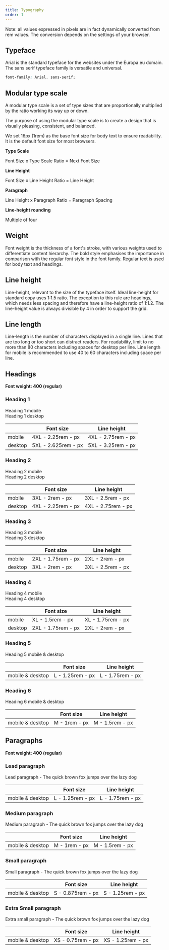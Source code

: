 ```yaml
---
title: Typography
order: 1
---
```



Note: all values expressed in pixels are in fact dynamically converted from rem values. The conversion depends on the settings of your browser.

## Typeface

Arial is the standard typeface for the websites under the Europa.eu domain. The sans serif typeface family is versatile and universal.

```css
font-family: Arial, sans-serif;
```

## Modular type scale

A modular type scale is a set of type sizes that are proportionally multiplied by the ratio working its way up or down.

The purpose of using the modular type scale is to create a design that is visually pleasing, consistent, and balanced.

We set 16px (1rem) as the base font size for body text to ensure readability. It is the default font size for most browsers.

**Type Scale**

Font Size x Type Scale Ratio = Next Font Size

**Line Height**

Font Size x Line Height Ratio = Line Height

**Paragraph**

Line Height x Paragraph Ratio = Paragraph Spacing

**Line-height rounding**

Multiple of four

## Weight

Font weight is the thickness of a font's stroke, with various weights used to differentiate content hierarchy. The bold style emphasises the importance in comparison with the regular font style in the font family. Regular text is used for body text and headings.

## Line height

Line-height, relevant to the size of the typeface itself. Ideal line-height for standard copy uses 1:1.5 ratio. The exception to this rule are headings, which needs less spacing and therefore have a line-height ratio of 1:1.2. The line-height value is always divisible by 4 in order to support the grid.

## Line length

Line-length is the number of characters displayed in a single line. Lines that are too long or too short can distract readers. For readability, limit to no more than 80 characters including spaces for desktop per line. Line length for mobile is recommended to use 40 to 60 characters including space per line.

## Headings

**Font weight: 400 (regular)**

### Heading 1

<Playground hideCode>
  <div className="ecl-u-ph-m ecl-u-pv-xl">
    <div className="ecl-u-type-4xl">Heading 1 mobile</div>
    <div className="ecl-u-type-5xl ecl-u-mt-m">Heading 1 desktop</div>
  </div>
</Playground>

|         | Font size                                      | Line height                                  |
| ------- | ---------------------------------------------- | -------------------------------------------- |
| mobile  | 4XL - 2.25rem - <RemToPixels rem="2.25" />px   | 4XL - 2.75rem - <RemToPixels rem="2.75" />px |
| desktop | 5XL - 2.625rem - <RemToPixels rem="2.625" />px | 5XL - 3.25rem - <RemToPixels rem="3.25" />px |

### Heading 2

<Playground hideCode>
  <div className="ecl-u-ph-m ecl-u-pv-xl">
    <div className="ecl-u-type-3xl">Heading 2 mobile</div>
    <div className="ecl-u-type-4xl ecl-u-mt-m">Heading 2 desktop</div>
  </div>
</Playground>

|         | Font size                                    | Line height                                  |
| ------- | -------------------------------------------- | -------------------------------------------- |
| mobile  | 3XL - 2rem - <RemToPixels rem="2" />px       | 3XL - 2.5rem - <RemToPixels rem="2.5" />px   |
| desktop | 4XL - 2.25rem - <RemToPixels rem="2.25" />px | 4XL - 2.75rem - <RemToPixels rem="2.75" />px |

### Heading 3

<Playground hideCode>
  <div className="ecl-u-ph-m ecl-u-pv-xl">
    <div className="ecl-u-type-2xl">Heading 3 mobile</div>
    <div className="ecl-u-type-3xl ecl-u-mt-m">Heading 3 desktop</div>
  </div>
</Playground>

|         | Font size                                    | Line height                                |
| ------- | -------------------------------------------- | ------------------------------------------ |
| mobile  | 2XL - 1.75rem - <RemToPixels rem="1.75" />px | 2XL - 2rem - <RemToPixels rem="2" />px     |
| desktop | 3XL - 2rem - <RemToPixels rem="2" />px       | 3XL - 2.5rem - <RemToPixels rem="2.5" />px |

### Heading 4

<Playground hideCode>
  <div className="ecl-u-ph-m ecl-u-pv-xl">
    <div className="ecl-u-type-xl">Heading 4 mobile</div>
    <div className="ecl-u-type-2xl ecl-u-mt-m">Heading 4 desktop</div>
  </div>
</Playground>

|         | Font size                                    | Line height                                  |
| ------- | -------------------------------------------- | -------------------------------------------- |
| mobile  | XL - 1.5rem - <RemToPixels rem="1.5" />px    | XL - 1.75rem - <RemToPixels rem="1.75" />px  |
| desktop | 2XL - 1.75rem - <RemToPixels rem="1.75" />px | 2XL - 2rem - <RemToPixels rem="2" />px       |

### Heading 5

<Playground hideCode>
  <div className="ecl-u-ph-m ecl-u-pv-xl">
    <div className="ecl-u-type-l">Heading 5 mobile & desktop</div>
  </div>
</Playground>

|                  | Font size                                  | Line height                                |
| ---------------- | ------------------------------------------ | ------------------------------------------ |
| mobile & desktop | L - 1.25rem - <RemToPixels rem="1.25" />px | L - 1.75rem - <RemToPixels rem="1.75" />px |

### Heading 6

<Playground hideCode>
  <div className="ecl-u-ph-m ecl-u-pv-xl">
    <div className="ecl-u-type-m ecl-u-type-bold">Heading 6 mobile & desktop</div>
  </div>
</Playground>

|                  | Font size                            | Line height                              |
| ---------------- | ------------------------------------ | ---------------------------------------- |
| mobile & desktop | M - 1rem - <RemToPixels rem="1" />px | M - 1.5rem - <RemToPixels rem="1.5" />px |

## Paragraphs

**Font weight: 400 (regular)**

### Lead paragraph

<Playground hideCode>
  <div className="ecl-u-ph-m ecl-u-pv-xl">
    <div className="ecl-u-type-l">Lead paragraph - The quick brown fox jumps over the lazy dog</div>
  </div>
</Playground>

|                  | Font size                                  | Line height                                 |
| ---------------- | ------------------------------------------ | ------------------------------------------- |
| mobile & desktop | L - 1.25rem - <RemToPixels rem="1.25" />px | L - 1.75rem - <RemToPixels rem="1.75" />px  |

### Medium paragraph

<Playground hideCode>
  <div className="ecl-u-ph-m ecl-u-pv-xl">
    <div className="ecl-u-type-m">Medium paragraph - The quick brown fox jumps over the lazy dog</div>
  </div>
</Playground>

|                  | Font size                            | Line height                              |
| ---------------- | ------------------------------------ | ---------------------------------------- |
| mobile & desktop | M - 1rem - <RemToPixels rem="1" />px | M - 1.5rem - <RemToPixels rem="1.5" />px |

### Small paragraph

<Playground hideCode>
  <div className="ecl-u-ph-m ecl-u-pv-xl">
    <div className="ecl-u-type-s">Small paragraph - The quick brown fox jumps over the lazy dog</div>
  </div>
</Playground>

|                  | Font size                                    | Line height                                |
| ---------------- | -------------------------------------------- | ------------------------------------------ |
| mobile & desktop | S - 0.875rem - <RemToPixels rem="0.875" />px | S - 1.25rem - <RemToPixels rem="1.25" />px |

### Extra Small paragraph

<Playground hideCode>
  <div className="ecl-u-ph-m ecl-u-pv-xl">
    <div className="ecl-u-type-xs">Extra small paragraph - The quick brown fox jumps over the lazy dog</div>
  </div>
</Playground>

|                  | Font size                                   | Line height                                 |
| ---------------- | ------------------------------------------- | ------------------------------------------- |
| mobile & desktop | XS - 0.75rem - <RemToPixels rem="0.75" />px | XS - 1.25rem - <RemToPixels rem="1.25" />px |
